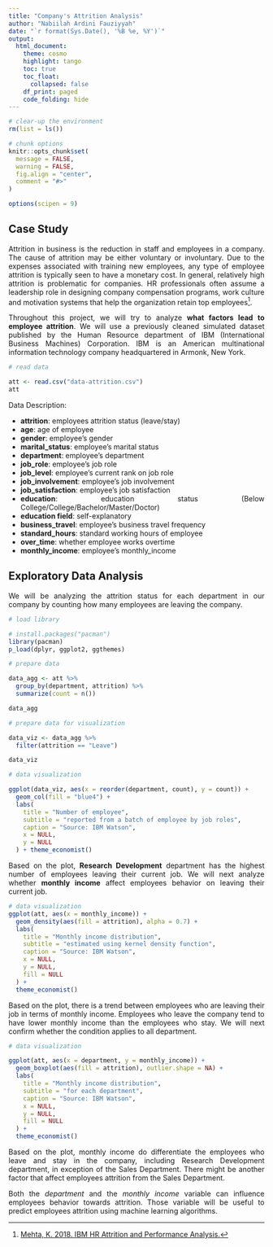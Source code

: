 ```yaml
---
title: "Company's Attrition Analysis"
author: "Nabiilah Ardini Fauziyyah"
date: "`r format(Sys.Date(), '%B %e, %Y')`"
output:
  html_document:
    theme: cosmo
    highlight: tango
    toc: true
    toc_float:
      collapsed: false
    df_print: paged
    code_folding: hide
---
```


<style>
h1.title {
  text-align: center;
}
h4.author {
  text-align: center;
}
h4.date {
  text-align: center;
}

body {
text-align: justify}

</style>

```r
# clear-up the environment
rm(list = ls())

# chunk options
knitr::opts_chunk$set(
  message = FALSE,
  warning = FALSE,
  fig.align = "center",
  comment = "#>"
)

options(scipen = 9)
```


## Case Study

Attrition in business is the reduction in staff and employees in a company. The cause of attrition may be either voluntary or involuntary. Due to the expenses associated with training new employees, any type of employee attrition is typically seen to have a monetary cost. In general, relatively high attrition is problematic for companies. HR professionals often assume a leadership role in designing company compensation programs, work culture and motivation systems that help the organization retain top employees[^1].

Throughout this project, we will try to analyze **what factors lead to employee attrition**. We will use a previously cleaned simulated dataset published by the Human Resource department of IBM (International Business Machines) Corporation. IBM is an American multinational information technology company headquartered in Armonk, New York.

```r
# read data

att <- read.csv("data-attrition.csv")
att
```

Data Description:

* **attrition**: employees attrition status (leave/stay)
* **age**: age of employee
* **gender**: employee's gender
* **marital_status**: employee's marital status
* **department**: employee's department 
* **job_role**: employee's job role
* **job_level**: employee's current rank on job role
* **job_involvement**: employee's job involvement
* **job_satisfaction**: employee's job satisfaction
* **education**: education status (Below College/College/Bachelor/Master/Doctor)
* **education field**: self-explanatory
* **business_travel**: employee's business travel frequency
* **standard_hours**: standard working hours of employee
* **over_time**: whether employee works overtime
* **monthly_income**: employee's monthly_income

## Exploratory Data Analysis

We will be analyzing the attrition status for each department in our company by counting how many employees are leaving the company.

```r
# load library

# install.packages("pacman")
library(pacman)
p_load(dplyr, ggplot2, ggthemes)
```

```r
# prepare data

data_agg <- att %>% 
  group_by(department, attrition) %>% 
  summarize(count = n())

data_agg
```

```r
# prepare data for visualization

data_viz <- data_agg %>% 
  filter(attrition == "Leave")

data_viz
```

```r
# data visualization

ggplot(data_viz, aes(x = reorder(department, count), y = count)) +
  geom_col(fill = "blue4") + 
  labs(
    title = "Number of employee",
    subtitle = "reported from a batch of employee by job roles",
    caption = "Source: IBM Watson",
    x = NULL,
    y = NULL
  ) + theme_economist()
```

Based on the plot, **Research Development** department has the highest number of employees leaving their current job. We will next analyze whether **monthly income** affect employees behavior on leaving their current job. 

```r
# data visualization
ggplot(att, aes(x = monthly_income)) +
  geom_density(aes(fill = attrition), alpha = 0.7) +
  labs(
    title = "Monthly income distribution",
    subtitle = "estimated using kernel density function",
    caption = "Source: IBM Watson",
    x = NULL,
    y = NULL,
    fill = NULL
  ) +
  theme_economist()
```

Based on the plot, there is a trend between employees who are leaving their job in terms of monthly income. Employees who leave the company tend to have lower monthly income than the employees who stay. We will next confirm whether the condition applies to all department.

```r
# data visualization

ggplot(att, aes(x = department, y = monthly_income)) +
  geom_boxplot(aes(fill = attrition), outlier.shape = NA) +
  labs(
    title = "Monthly income distribution",
    subtitle = "for each department",
    caption = "Source: IBM Watson",
    x = NULL,
    y = NULL,
    fill = NULL
  ) +
  theme_economist()
```

Based on the plot, monthly income do differentiate the employees who leave and stay in the company, including Research Development department, in exception of the Sales Department. There might be another factor that affect employees attrition from the Sales Department.

Both the *department* and the *monthly income* variable can influence employees behavior towards attrition. Those variable will be useful to predict employees attrition using machine learning algorithms. 

[^1]: [Mehta, K. 2018. IBM HR Attrition and Performance Analysis.](https://www.kaggle.com/krushnamehta/ibm-hr-attrition-and-performance-analysis)
